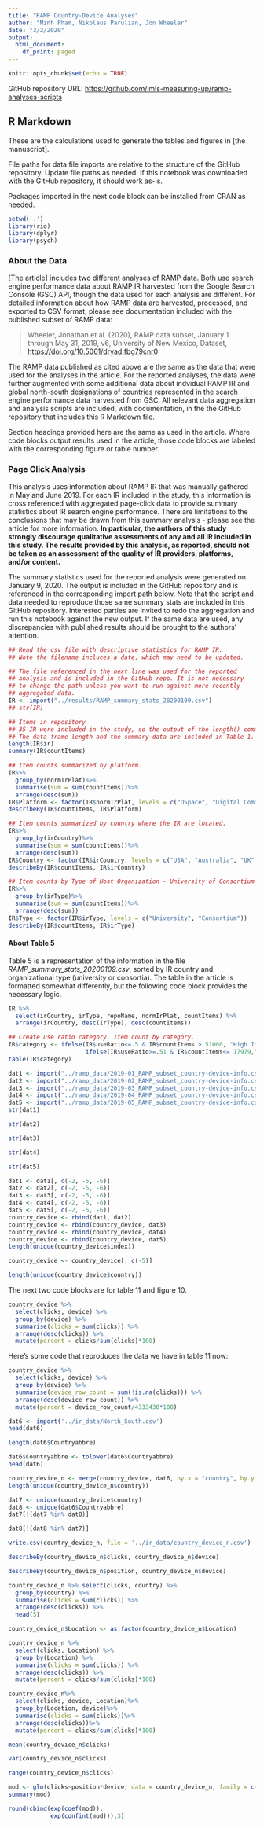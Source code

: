 ```yaml
---
title: "RAMP Country-Device Analyses"
author: "Minh Pham, Nikolaus Parulian, Jon Wheeler"
date: "3/2/2020"
output:
  html_document:
    df_print: paged
---
```


```r
knitr::opts_chunk$set(echo = TRUE)
```

GitHub repository URL: <https://github.com/imls-measuring-up/ramp-analyses-scripts>

## R Markdown

These are the calculations used to generate the tables and figures in [the manuscript].

File paths for data file imports are relative to the structure of the GitHub repository. Update file paths as needed. If this notebook was downloaded with the GitHub repository, it should work as-is.

Packages imported in the next code block can be installed from CRAN as needed.

```r
setwd('.')
library(rio)
library(dplyr)
library(psych)
```
### About the Data

[The article] includes two different analyses of RAMP data. Both use search engine performance data about RAMP IR harvested from the Google Search Console (GSC) API, though the data used for each analysis are different. For detailed information about how RAMP data are harvested, processed, and exported to CSV format, please see documentation included with the published subset of RAMP data:

> Wheeler, Jonathan et al. (2020), RAMP data subset, January 1 through May 31, 2019, v6, University of New Mexico, Dataset, <https://doi.org/10.5061/dryad.fbg79cnr0>

The RAMP data published as cited above are the same as the data that were used for the analyses in the article. For the reported analyses, the data were further augmented with some additional data about indvidual RAMP IR and global north-south designations of countries represented in the search engine performance data harvested from GSC. All relevant data aggregation and analysis scripts are included, with documentation, in the the GitHub repository that includes this R Markdown file.

Section headings provided here are the same as used in the article. Where code blocks output results used in the article, those code blocks are labeled with the corresponding figure or table number.

### Page Click Analysis

This analysis uses information about RAMP IR that was manually gathered in May and June 2019. For each IR included in the study, this information is cross referenced with aggregated page-click data to provide summary statistics about IR search engine performance. There are limitations to the conclusions that may be drawn from this summary analysis - please see the article for more information. **In particular, the authors of this study strongly discourage qualitative assessments of any and all IR included in this study. The results provided by this analysis, as reported, should not be taken as an assessment of the quality of IR providers, platforms, and/or content.**

The summary statistics used for the reported analysis were generated on January 9, 2020. The output is included in the GitHub repository and is referenced in the corresponding import path below. Note that the script and data needed to reproduce those same summary stats are included in this GitHub repository. Interested parties are invited to redo the aggregation and run this notebook against the new output. If the same data are used, any discrepancies with published results should be brought to the authors' attention.

```r
## Read the csv file with descriptive statistics for RAMP IR.
## Note the filename incluces a date, which may need to be updated.

## The file referenced in the next line was used for the reported 
## analysis and is included in the GitHub repo. It is not necessary
## to change the path unless you want to run against more recently
## aggregated data.
IR <- import("../results/RAMP_summary_stats_20200109.csv")
## str(IR)
```
```r
## Items in repository
## 35 IR were included in the study, so the output of the length() command should be 35.
## The data frame length and the summary data are included in Table 1.
length(IR$ir)
summary(IR$countItems)
```
```r
## Item counts summarized by platform.
IR%>% 
  group_by(normIrPlat)%>% 
  summarise(sum = sum(countItems))%>%
  arrange(desc(sum))
IR$Platform <- factor(IR$normIrPlat, levels = c("DSpace", "Digital Commons", "EPrints", "Fedora"))
describeBy(IR$countItems, IR$Platform)
```
```r
## Item counts summarized by country where the IR are located.
IR%>% 
  group_by(irCountry)%>% 
  summarise(sum = sum(countItems))%>%
  arrange(desc(sum))
IR$Country <- factor(IR$irCountry, levels = c("USA", "Australia", "UK", "Canada", "Sweden", "New Zealand", "South Africa"))
describeBy(IR$countItems, IR$irCountry)

```

```r
## Item counts by Type of Host Organization - University of Consortium
IR%>% 
  group_by(irType)%>% 
  summarise(sum = sum(countItems))%>%
  arrange(desc(sum))
IR$Type <- factor(IR$irType, levels = c("University", "Consortium"))
describeBy(IR$countItems, IR$irType)
```

#### About Table 5

Table 5 is a representation of the information in the file _RAMP_summary_stats_20200109.csv_, sorted by IR country and organizational type (university or consortia). The table in the article is formatted somewhat differently, but the following code block provides the necessary logic.

```r
IR %>% 
  select(irCountry, irType, repoName, normIrPlat, countItems) %>% 
  arrange(irCountry, desc(irType), desc(countItems))
```

```r
## Create use ratio category. Item count by category.
IR$category <- ifelse(IR$useRatio<=.5 & IR$countItems > 51000, "High Item Low Downloads",
                      ifelse(IR$useRatio>=.51 & IR$countItems<= 17979,"Low items High Downloads", "Low items Low Downloads"))
table(IR$category)
```

```r
dat1 <- import("../ramp_data/2019-01_RAMP_subset_country-device-info.csv")
dat2 <- import("../ramp_data/2019-02_RAMP_subset_country-device-info.csv")
dat3 <- import("../ramp_data/2019-03_RAMP_subset_country-device-info.csv")
dat4 <- import("../ramp_data/2019-04_RAMP_subset_country-device-info.csv")
dat5 <- import("../ramp_data/2019-05_RAMP_subset_country-device-info.csv")
str(dat1)
```
```r
str(dat2)
```
```r
str(dat3)
```
```r
str(dat4)
```
```r
str(dat5)
```
```r
dat1 <- dat1[, c(-2, -5, -6)]
dat2 <- dat2[, c(-2, -5, -6)]
dat3 <- dat3[, c(-2, -5, -6)]
dat4 <- dat4[, c(-2, -5, -6)]
dat5 <- dat5[, c(-2, -5, -6)]
country_device <- rbind(dat1, dat2)
country_device <- rbind(country_device, dat3)
country_device <- rbind(country_device, dat4)
country_device <- rbind(country_device, dat5)
length(unique(country_device$index))
```
```r
country_device <- country_device[, c(-5)]
```
```r
length(unique(country_device$country))
```

The next two code blocks are for table 11 and figure 10.

```r
country_device %>% 
  select(clicks, device) %>% 
  group_by(device) %>% 
  summarise(clicks = sum(clicks)) %>% 
  arrange(desc(clicks)) %>% 
  mutate(percent = clicks/sum(clicks)*100)
```
Here's some code that reproduces the data we have in table 11 now:

```r
country_device %>% 
  select(clicks, device) %>% 
  group_by(device) %>% 
  summarise(device_row_count = sum(!is.na(clicks))) %>% 
  arrange(desc(device_row_count)) %>% 
  mutate(percent = device_row_count/4333430*100)
```

```r
dat6 <- import('../ir_data/North_South.csv')
head(dat6)
```
```r
length(dat6$Countryabbre)
```
```r
dat6$Countryabbre <- tolower(dat6$Countryabbre)
head(dat6)
```
```r
country_device_n <- merge(country_device, dat6, by.x = "country", by.y = "Countryabbre")
length(unique(country_device_n$country))
```
```r
dat7 <- unique(country_device$country)
dat8 <- unique(dat6$Countryabbre)
dat7[!(dat7 %in% dat8)]
```
```r
dat8[!(dat8 %in% dat7)]
```
```r
write.csv(country_device_n, file = '../ir_data/country_device_n.csv')
```
```r
describeBy(country_device_n$clicks, country_device_n$device)
```

```r
describeBy(country_device_n$position, country_device_n$device)
```
```r
country_device_n %>% select(clicks, country) %>% 
  group_by(country) %>% 
  summarise(clicks = sum(clicks)) %>% 
  arrange(desc(clicks)) %>% 
  head(5)
```


```r
country_device_n$Location <- as.factor(country_device_n$Location)
```
```r
country_device_n %>% 
  select(clicks, Location) %>% 
  group_by(Location) %>% 
  summarise(clicks = sum(clicks)) %>% 
  arrange(desc(clicks)) %>% 
  mutate(percent = clicks/sum(clicks)*100)
```
```r
country_device_n%>%
  select(clicks, device, Location)%>%
  group_by(Location, device)%>%
  summarise(clicks = sum(clicks))%>%
  arrange(desc(clicks))%>%
  mutate(percent = clicks/sum(clicks)*100)
```
```r
mean(country_device_n$clicks)
```
```r
var(country_device_n$clicks)
```
```r
range(country_device_n$clicks)
```
```r
mod <- glm(clicks~position*device, data = country_device_n, family = c("quasipoisson"))
summary(mod)
```
```r
round(cbind(exp(coef(mod)),
            exp(confint(mod))),3)
```